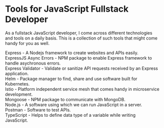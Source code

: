 

<Layout>
<SEO title="Tools for JavaScript Fullstack Developer" />
<JSLayout>

# Tools for JavaScript Fullstack Developer

As a fullstack JavaScript developer, I come across different technologies and tools on a daily basis. This is a collection of such tools that might come handy for you as well.

<Olink link="https://expressjs.com/">Express</Olink> - A Nodejs framework to create websites and APIs easily.
<br/>
<Olink link="https://www.npmjs.com/package/express-async-errors">ExpressJS Async Errors</Olink> - NPM package to enable Express framework to handle asychronous errors.
<br/>
<Olink link="https://express-validator.github.io">Express Validator</Olink> - Validate or sanitize API requests received by an Express application.
<br/>
<Olink link="https://helm.sh/">Helm</Olink> - Package manager to find, share and use software built for Kubernetes.
<br/>
<Olink link="https://istio.io/">Istio</Olink> - Platform independent service mesh that comes handy in microservice development.
<br/>
<Olink link="https://mongoosejs.com/">Mongoose</Olink> - NPM package to communicate with MongoDB.
<br/>
<Olink link="https://nodejs.org">Node.js</Olink> - A software using which we can run JavaScript in a server.
<br/>
<Olink link="https://www.postman.com/">Postman</Olink> - Software to test APIs.
<br/>
<Olink link="https://www.typescriptlang.org/">TypeScript</Olink> - Helps to define data type of a variable while writing JavaScript.


</JSLayout>
</Layout>
